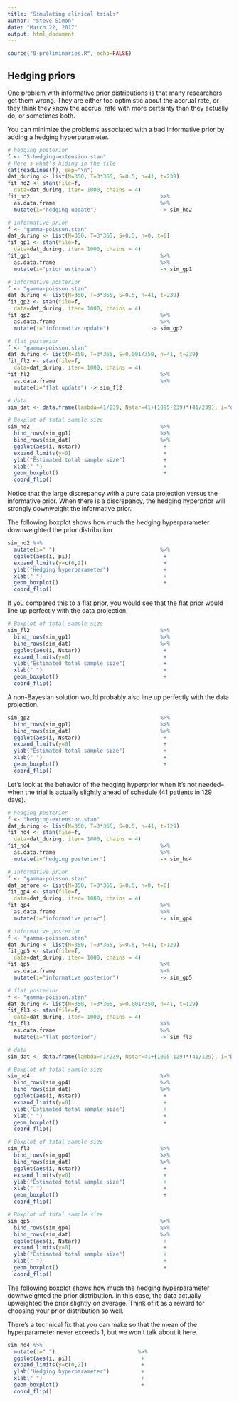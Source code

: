 ```yaml
---
title: "Simulating clinical trials"
author: "Steve Simon"
date: "March 22, 2017"
output: html_document
---
```


```r
source("0-preliminaries.R", echo=FALSE)
```

## Hedging priors

One problem with informative prior distributions is that many researchers get them wrong. They are either too optimistic about the accrual rate, or they think they know the accrual rate with more certainty than they actually do, or sometimes both.

You can minimize the problems associated with a bad informative prior by adding a hedging hyperparameter.

```r
# hedging posterior
f <- "5-hedging-extension.stan"
# Here's what's hiding in the file 
cat(readLines(f), sep="\n")
dat_during <- list(N=350, T=3*365, S=0.5, n=41, t=239)
fit_hd2 <- stan(file=f,
  data=dat_during, iter= 1000, chains = 4)
fit_hd2                                         %>%
  as.data.frame                                 %>%
  mutate(i="hedging update")                    -> sim_hd2
```

```r
# informative prior
f <- "gamma-poisson.stan"
dat_during <- list(N=350, T=3*365, S=0.5, n=0, t=0)
fit_gp1 <- stan(file=f,
  data=dat_during, iter= 1000, chains = 4)
fit_gp1                                         %>%
  as.data.frame                                 %>%
  mutate(i="prior estimate")                    -> sim_gp1
```

```r
# informative posterior
f <- "gamma-poisson.stan"
dat_during <- list(N=350, T=3*365, S=0.5, n=41, t=239)
fit_gp2 <- stan(file=f,
  data=dat_during, iter= 1000, chains = 4)
fit_gp2                                         %>%
  as.data.frame                                 %>%
  mutate(i="informative update")             -> sim_gp2
```

```r
# flat posterior
f <- "gamma-poisson.stan"
dat_during <- list(N=350, T=3*365, S=0.001/350, n=41, t=239)
fit_fl2 <- stan(file=f,
  data=dat_during, iter= 1000, chains = 4)
fit_fl2                                         %>%
  as.data.frame                                 %>%
  mutate(i="flat update") -> sim_fl2
```

```r
# data
sim_dat <- data.frame(lambda=41/239, Nstar=41+(1095-239)*(41/239), i="data projection")
```

```r
# Boxplot of total sample size
sim_hd2                                         %>%
  bind_rows(sim_gp1)                            %>%
  bind_rows(sim_dat)                            %>%
  ggplot(aes(i, Nstar))                          +
  expand_limits(y=0)                             +
  ylab("Estimated total sample size")            + 
  xlab(" ")                                      +
  geom_boxplot()                                 +
  coord_flip()
```

Notice that the large discrepancy with a pure data projection versus the informative prior. When there is a discrepancy, the hedging hyperprior will strongly downweight the informative prior.

The following boxplot shows how much the hedging hyperparameter downweighted the prior distribution

```r
sim_hd2 %>%
  mutate(i=" ")                                 %>%
  ggplot(aes(i, pi))                             +
  expand_limits(y=c(0,2))                        +
  ylab("Hedging hyperparameter")                 + 
  xlab(" ")                                      +
  geom_boxplot()                                 +
  coord_flip()
```

If you compared this to a flat prior, you would see that the flat prior would line up perfectly with the data projection.

```r
# Boxplot of total sample size
sim_fl2                                         %>%
  bind_rows(sim_gp1)                            %>%
  bind_rows(sim_dat)                            %>%
  ggplot(aes(i, Nstar))                          +
  expand_limits(y=0)                             +
  ylab("Estimated total sample size")            + 
  xlab(" ")                                      +
  geom_boxplot()                                 +
  coord_flip()
```

A non-Bayesian solution would probably also line up perfectly with the data projection.

```r
sim_gp2                                         %>%
  bind_rows(sim_gp1)                            %>%
  bind_rows(sim_dat)                            %>%
  ggplot(aes(i, Nstar))                          +
  expand_limits(y=0)                             +
  ylab("Estimated total sample size")            + 
  xlab(" ")                                      +
  geom_boxplot()                                 +
  coord_flip()
```

Let's look at the behavior of the hedging hyperprior when it's not needed--when the trial is actually slightly ahead of schedule (41 patients in 129 days).

```r
# hedging posterior
f <- "hedging-extension.stan"
dat_during <- list(N=350, T=3*365, S=0.5, n=41, t=129)
fit_hd4 <- stan(file=f,
  data=dat_during, iter= 1000, chains = 4)
fit_hd4                                         %>%
  as.data.frame                                 %>%
  mutate(i="hedging posterior")                 -> sim_hd4
```

```r
# informative prior
f <- "gamma-poisson.stan"
dat_before <- list(N=350, T=3*365, S=0.5, n=0, t=0)
fit_gp4 <- stan(file=f,
  data=dat_during, iter= 1000, chains = 4)
fit_gp4                                         %>%
  as.data.frame                                 %>%
  mutate(i="informative prior")                 -> sim_gp4
```

```r
# informative posterior
f <- "gamma-poisson.stan"
dat_during <- list(N=350, T=3*365, S=0.5, n=41, t=129)
fit_gp5 <- stan(file=f,
  data=dat_during, iter= 1000, chains = 4)
fit_gp5                                         %>%
  as.data.frame                                 %>%
  mutate(i="informative posterior")             -> sim_gp5
```

```r
# flat posterior
f <- "gamma-poisson.stan"
dat_during <- list(N=350, T=3*365, S=0.001/350, n=41, t=129)
fit_fl3 <- stan(file=f,
  data=dat_during, iter= 1000, chains = 4)
fit_fl3                                         %>%
  as.data.frame                                 %>%
  mutate(i="flat posterior")                    -> sim_fl3
```

```r
# data
sim_dat <- data.frame(lambda=41/239, Nstar=41+(1095-129)*(41/129), i="Data")
```

```r
# Boxplot of total sample size
sim_hd4                                         %>%
  bind_rows(sim_gp4)                            %>%
  bind_rows(sim_dat)                            %>%
  ggplot(aes(i, Nstar))                          +
  expand_limits(y=0)                             +
  ylab("Estimated total sample size")            + 
  xlab(" ")                                      +
  geom_boxplot()                                 +
  coord_flip()
```

```r
# Boxplot of total sample size
sim_fl3                                         %>%
  bind_rows(sim_gp4)                            %>%
  bind_rows(sim_dat)                            %>%
  ggplot(aes(i, Nstar))                          +
  expand_limits(y=0)                             +
  ylab("Estimated total sample size")            + 
  xlab(" ")                                      +
  geom_boxplot()                                 +
  coord_flip()
```

```r
# Boxplot of total sample size
sim_gp5                                         %>%
  bind_rows(sim_gp4)                            %>%
  bind_rows(sim_dat)                            %>%
  ggplot(aes(i, Nstar))                          +
  expand_limits(y=0)                             +
  ylab("Estimated total sample size")            + 
  xlab(" ")                                      +
  geom_boxplot()                                 +
  coord_flip()
```
The following boxplot shows how much the hedging hyperparameter downweighted the prior distribution. In this case, the data actually upweighted the prior slightly on average. Think of it as a reward for choosing your prior distribution so well. 

There's a technical fix that you can make so that the mean of the hyperparameter never exceeds 1, but we won't talk about it here.

```r
sim_hd4 %>%
  mutate(i=" ")                          %>%
  ggplot(aes(i, pi))                      +
  expand_limits(y=c(0,2))                 +
  ylab("Hedging hyperparameter")          + 
  xlab(" ")                               +
  geom_boxplot()                          +
  coord_flip()
```

